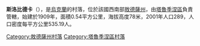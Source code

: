 {{coord|46|23|50|N|29|5|21|E|scale:30000|display=title}}

'''斯洛比德卡'''（{{lang-uk|Слобідка}}），是[[烏克蘭|烏克蘭]]的村落，位於該國西南部[[敖德薩州|敖德薩州]]，由[[塔魯季涅區|塔魯季涅區]]負責管轄，始建於1909年，面積0.54平方公里，海拔高度78米，2001年人口289，人口密度每平方公里535.19人。

{{DEFAULTSORT:Слобідка}}
[[Category:敖德薩州村落|Category:敖德薩州村落]]
[[Category:塔魯季涅區村落|Category:塔魯季涅區村落]]


{{Odessa-geo-stub}}